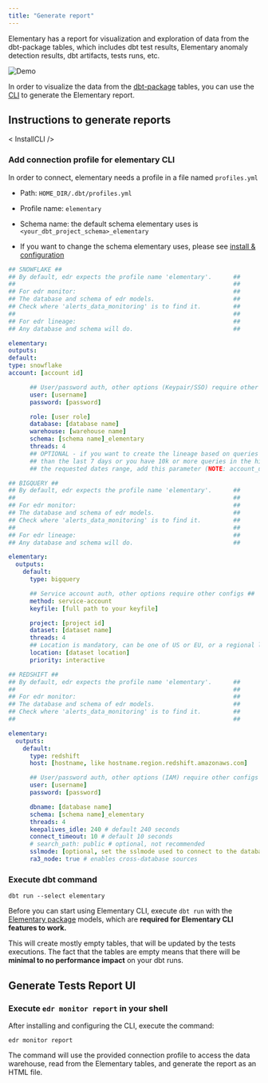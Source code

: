 ```yaml
---
title: "Generate report"
---
```



Elementary has a report for visualization and exploration of data from the dbt-package tables, which includes dbt test results, Elementary anomaly detection results, dbt artifacts, tests runs, etc.

<img src="https://res.cloudinary.com/mintlify/image/upload/v1659304880/elementary/Demo-2-screens_k98bdr.gif" alt="Demo" />

In order to visualize the data from the [dbt-package](../overview/contributions#guide-on-contributing-to-the-dbt-package) tables, you can use the [CLI](../learn/cli-install) to generate the Elementary report.

## Instructions to generate reports

< InstallCLI />

### Add connection profile for elementary CLI

In order to connect, elementary needs a profile in a file named `profiles.yml`

- Path: `HOME_DIR/.dbt/profiles.yml`

- Profile name: `elementary`

- Schema name: the default schema elementary uses is `<your_dbt_project_schema>_elementary`

- If you want to change the schema elementary uses, please see [install & configuration](../getting-started/quickstart-data-monitoring#install-the-dbt-package)

<SnippetGroup>

```yml Snowflake
## SNOWFLAKE ##
## By default, edr expects the profile name 'elementary'.      ##
##                                                             ##
## For edr monitor:                                            ##
## The database and schema of edr models.                      ##
## Check where 'alerts_data_monitoring' is to find it.         ##
##                                                             ##
## For edr lineage:                                            ##
## Any database and schema will do.                            ##

elementary:
outputs:
default:
type: snowflake
account: [account id]

      ## User/password auth, other options (Keypair/SSO) require other configs ##
      user: [username]
      password: [password]

      role: [user role]
      database: [database name]
      warehouse: [warehouse name]
      schema: [schema name]_elementary
      threads: 4
      ## OPTIONAL - if you want to create the lineage based on queries from more
      ## than the last 7 days or you have 10k or more queries in the history pulled during
      ## the requested dates range, add this parameter (NOTE: account_usage requires more permissions, see note below).

```

```yml BigQuery
## BIGQUERY ##
## By default, edr expects the profile name 'elementary'.      ##
##                                                             ##
## For edr monitor:                                            ##
## The database and schema of edr models.                      ##
## Check where 'alerts_data_monitoring' is to find it.         ##
##                                                             ##
## For edr lineage:                                            ##
## Any database and schema will do.                            ##

elementary:
  outputs:
    default:
      type: bigquery

      ## Service account auth, other options require other configs ##
      method: service-account
      keyfile: [full path to your keyfile]

      project: [project id]
      dataset: [dataset name]
      threads: 4
      ## Location is mandatory, can be one of US or EU, or a regional location
      location: [dataset location]
      priority: interactive
```

```yml Redshift
## REDSHIFT ##
## By default, edr expects the profile name 'elementary'.      ##
##                                                             ##
## For edr monitor:                                            ##
## The database and schema of edr models.                      ##
## Check where 'alerts_data_monitoring' is to find it.         ##
##                                                             ##

elementary:
  outputs:
    default:
      type: redshift
      host: [hostname, like hostname.region.redshift.amazonaws.com]

      ## User/password auth, other options (IAM) require other configs ##
      user: [username]
      password: [password]

      dbname: [database name]
      schema: [schema name]_elementary
      threads: 4
      keepalives_idle: 240 # default 240 seconds
      connect_timeout: 10 # default 10 seconds
      # search_path: public # optional, not recommended
      sslmode: [optional, set the sslmode used to connect to the database (in case this parameter is set, will look for ca in ~/.postgresql/root.crt)]
      ra3_node: true # enables cross-database sources
```

</SnippetGroup>

### Execute dbt command

```shell
dbt run --select elementary
```

Before you can start using Elementary CLI, execute `dbt run` with the [Elementary package](../learn/dbt-package) models, which are **required for Elementary CLI features to work.**

This will create mostly empty tables, that will be updated by the tests executions.
The fact that the tables are empty means that there will be **minimal to no performance impact** on your dbt runs.

## Generate Tests Report UI

### Execute `edr monitor report` in your shell

After installing and configuring the CLI, execute the command:

```shell
edr monitor report
```

The command will use the provided connection profile to access the data warehouse, read from the Elementary tables, and generate the report as an HTML file.
